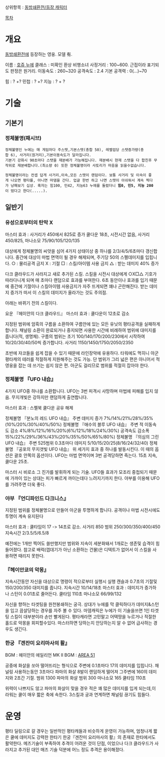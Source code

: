 상위항목 : [[동방쇄환전/등장 캐릭터]]

[[목차]]
= 개요 =

[[동방쇄환전]]에 등장하는 영웅.  모델 有.


이름 : [[호쥬 누에]]
클래스 : 미확인 환상 비행소녀
사정거리 :  100~600. 근접이라 표기되도 판정은 원거리.
이동속도 : 260~320
공격속도 : 2.4
기본 공격력 : 0(...)~70

힘  : ? +?
민첩  : ? +?
지능 : ? + ?

= 기술 =

== 기본기 ==
=== 정체불명(패시브) ===
 정체불명인 누에는 매 게임마다 주스탯,기본스탯(총합 50), 레벨업당 스탯증가량(총합 6), 사거리(원거리),기본이동속도가 달라집니다.
 기본기 강화시 90초마다 스탯을 재분배가 가능해집니다. 재분배시 현재 스탯을 다 합친후 무작위로 재분배합니다.(최소량 0) 또한 정체불명이라 사토리가 마음을 읽을수없습니다.

 정체불명이라는 컨셉 답게 사거리,이속,모든 스탯이 랜덤이다. 보통 사거리 및 이속이 좋게 나오면 평타를, 아니면 마뎀을 간다. 업글 한번 하고 나면 스탯이 아쉬워서 계속 찍다가 낭패보기 십상. 혹자는 힘100, 민42, 지능63 누에를 돌렸더니 '''힘0, 민5, 지능 200'''이 떴다고 한다(.....).

== 일반기 ==
=== 유성으로부터의 탄막 X ===
마스터 효과 : 사거리가 450에서 825로 증가
쿨다운 18초, 시전시간 없음, 사거리 450/825, 마나소모 75/90/105/120/135

대상에게 정체불명의 씨앗을 심어 4가지 상태이상 중 하나를 2/3/4/5/6초마다 갱신합니다. 중간에 대상이 마법 면역이 될 경우 해제되며, 주기당 50의 스펠데미지를 입힙니다. 
○ : 물리공격 금지
Ⅹ : 기절
□ : 스킬/아이템 사용 금지
△ : 받는 데미지 40% 증가

다크 클라우드가 사라지고 새로 추가된 스킬. 스킬을 시전시 대상에게 ○Ⅹ□△ 기호가 따라다니게 되며 매 초마다 랜덤으로 효과를 부여한다. 6초 동안이나 효과를 입기 때문에 중간에 기절이나 스킬아이템 사용금지가 자주 뜨게되면 꽤나 곤란해진다. 받는 데미지 증가가 떠서 이 스킬의 데미지가 올라가는 것도 주의점.

아래는 바뀌기 전의 스킬이다.


요운 『헤이안의 다크 클라우드』
마스터 효과 : 쿨다운이 12초로 감소

지정된 범위에 암흑의 구름을 소환하여 구름안에 있는 모든 유닛의 평타공격을 실패하게 합니다. 채널링
소환이 완료되거나 중지되면 사용한 시간에 비례하여 범위에 대미지를 줍니다(적, 생명체).
구름의 범위는 초기 100/140/170/200/230에서 시작하여 10/20/30/40/50씩 증가합니다.
사거리 1150/1450/1750/2050/2350

초반에 자코들을 쉽게 잡을 수 있기 때문에 라인장악에 유용하다. 타워에도 먹히니 아군 평타캐의 테러를 적절하게 지원해주는 것도 가능. 단 범위가 그리 넓은 편은 아니어서 적 영웅을 잡는 데 쓰기는 쉽지 않은 편. 아군도 걸리므로 범위를 적절히 잡아야 한다.

=== 정체불명 『UFO 내습』 ===
4가지 UFO중 하나를 소환합니다. UFO는 3번 피격시 사망하며 마법에 피해를 입지 않음.
무지개빛은 강하지만 랜덤하게 출연합니다.

마스터 효과 : 스펠북 쿨다운 공유 해제

정체불명 『분노의 레드 UFO 내습』 주변 데미지 증가 7%/14%/21%/28%/35%(10%/20%/30%/40%/50%)
정체불명 『애수의 블루 UFO 내습』 주변 적 이동속도 감소 4%/8%/12%/16%/20%(6%/12%/18%/24%/30%)
공격속도 감소폭 15%/22%/29%/36%/43%(20%/35%/50%/65%/80%)
정체불명 『의심의 그린 UFO 내습』 주변 525범위 0.3초마다 데미지 5/10/15/20/25(8/16/24/32/40)
정체불명 『공포의 무지갯빛 UFO 내습』 위 세가지 효과 중 하나를 발동시킨다. 이 때의 옵션은 괄호 안쪽의 옵션이다.
UFO는 마법 면역이며 3번 공격당하면 죽는다.
15초 지속, 쿨다운 25초.

마스터 시 비로소 그 진가를 발휘하게 되는 기술. UFO들 효과가 모조리 중첩되기 때문에 가까이 있는 상대는 피가 빠르게 까이는데다 느려지기까지 한다. 야부를 이용해 UFO를 가려주면 더욱 좋다.

=== 야부 『언디파인드 다크니스』 ===
지정된 범위를 정체불명으로 만들어 아군을 투명하게 합니다.
공격이나 마법 시전시에도 투명이 계속 유지된다

마스터 효과 : 쿨타임이 17 -> 14초로 감소.
사거리 850 범위 250/300/350/400/450 지속시간 2/3.5/5/6.5/8

예전에는 1개만 찍어도 쓸만했지만 범위와 지속이 세분화돼서 1개로는 생존및 습격이 힘들어졌다. 참고로 배럭(껍데기가 아닌 소환하는 건물)은 디텍트가 없어서 이 스킬을 사용하면 때리지 못한다.

=== 『헤이안쿄의 악몽』 ===
지속시간동안 자신을 대상으로 명령이 적으로부터 실행시 실행 캔슬과 0.7초의 기절및 150/200/350 대미지를 줍니다. 지속시간 10/14/18초
마스터 효과 : 데미지가 증가하나 스턴이 0.01초로 줄어든다.
쿨타임 110초 마나소모 66/99/132

자신을 향하는 타겟팅을 원천봉쇄하는 궁극. 상대가 누에를 막 클릭하다가 데미지&스턴을 입고 끔살당하는 경우를 자주 볼 수 있다. 마뎀캐릭은 누에가 이 기술을쓰면 1인 타겟팅 스킬이 대부분이라 손만 빨게된다. 평타캐라면 고민말고 어택땅을 누르거나 적절한 홀드로 악몽을 회피할수있다.
마스터하면 당하는지 안당하는지 알 수 없어 급사하는 경우도 생긴다.

=== 한궁 『겐잔미 요리마사의 활』 ===
BGM : 헤이안의 에일리언
MK II BGM : [[AREA 51]]

공중에 화살을 쏘아 떨어뜨리는 형식으로 주변에 0.1초마다 17의 데미지를 입힙니다. 채널링
사용하는동안 3초마다 파마의 화살 8발이 랜덤하게 떨어져 그주변에 160의 데미지와 2초간 기절.
범위 1300 파마의 화살 범위 300 마나소모 165 쿨타임 110초

위력이 나쁘지도 않고 파마의 화살이 맞을 경우 적은 꽤 많은 데미지를 입게 되는데,이 라워는 쿨이 매우 짧은 축에 속한다. 3스킬과 궁과 연계하면 채널링 끊기도 힘들다.

= 운영 =
평타 딜링으로 갈 경우는 일반적인 평타캐들과 비슷하게 운영이 가능하며, 엄청나게 짧은 쿨에 데미지도 강력한 한타기 한궁『겐잔미 요리마사의 활』의 존재로 한타에서도 활약한다. 메즈기술이 부족하여 추격이 어려운 것이 단점, 이었으나 다크 클라우드가 사라지고 추가된 대인 매즈 기술 덕분에 어느 정도 추격은 용이해졌다.

